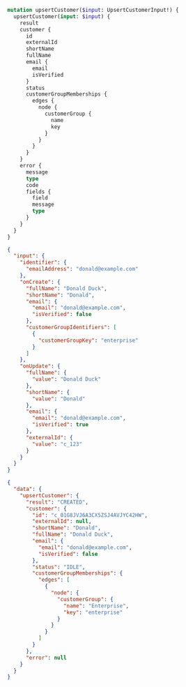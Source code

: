 ```graphql Mutation
mutation upsertCustomer($input: UpsertCustomerInput!) {
  upsertCustomer(input: $input) {
    result
    customer {
      id
      externalId
      shortName
      fullName
      email {
        email
        isVerified
      }
      status
      customerGroupMemberships {
        edges {
          node {
            customerGroup {
              name
              key
            }
          }
        }
      }
    }
    error {
      message
      type
      code
      fields {
        field
        message
        type
      }
    }
  }
}
```

```json Variables
{
  "input": {
    "identifier": {
      "emailAddress": "donald@example.com"
    },
    "onCreate": {
      "fullName": "Donald Duck",
      "shortName": "Donald",
      "email": {
        "email": "donald@example.com",
        "isVerified": false
      },
      "customerGroupIdentifiers": [
        {
          "customerGroupKey": "enterprise"
        }
      ]
    },
    "onUpdate": {
      "fullName": {
        "value": "Donald Duck"
      },
      "shortName": {
        "value": "Donald"
      },
      "email": {
        "email": "donald@example.com",
        "isVerified": true
      },
      "externalId": {
        "value": "c_123"
      }
    }
  }
}
```

```json Response
{
  "data": {
    "upsertCustomer": {
      "result": "CREATED",
      "customer": {
        "id": "c_01G8JVJ6A3CX5ZSJ4AVJYC42HW",
        "externalId": null,
        "shortName": "Donald",
        "fullName": "Donald Duck",
        "email": {
          "email": "donald@example.com",
          "isVerified": false
        },
        "status": "IDLE",
        "customerGroupMemberships": {
          "edges": [
            {
              "node": {
                "customerGroup": {
                  "name": "Enterprise",
                  "key": "enterprise"
                }
              }
            }
          ]
        }
      },
      "error": null
    }
  }
}
```
